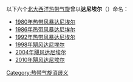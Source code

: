 以下六个[[北大西洋热带气旋|北大西洋热带气旋]]曾以'''达尼埃尔'''（{{lang-en|Danielle}}）命名：
* [[1980年热带风暴达尼埃尔|1980年热带风暴达尼埃尔]]
* [[1986年热带风暴达尼埃尔|1986年热带风暴达尼埃尔]]
* [[1992年热带风暴达尼埃尔|1992年热带风暴达尼埃尔]]
* [[1998年飓风达尼埃尔|1998年飓风达尼埃尔]]
* [[2004年飓风达尼埃尔|2004年飓风达尼埃尔]]
* [[2010年飓风达尼埃尔|2010年飓风达尼埃尔]]

{{disambiguation}}

[[Category:热带气旋消歧义|Category:热带气旋消歧义]]